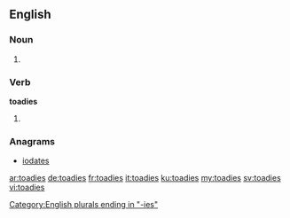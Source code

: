 ==English==

===Noun===
{{head|en}}

# {{plural of|toady}}

===Verb===
'''toadies'''

# {{en-third-person singular of|toady}}

===Anagrams===
* [[iodates#English|iodates]]

[[Category:English plurals ending in "-ies"]]

[[ar:toadies]]
[[de:toadies]]
[[fr:toadies]]
[[it:toadies]]
[[ku:toadies]]
[[my:toadies]]
[[sv:toadies]]
[[vi:toadies]]